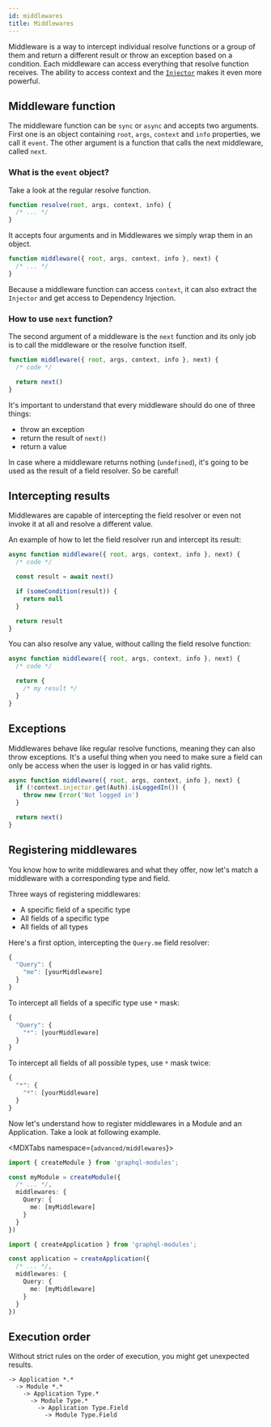 ```yaml
---
id: middlewares
title: Middlewares
---
```



Middleware is a way to intercept individual resolve functions or a group of them and return a different result or throw an exception based on a condition. Each middleware can access everything that resolve function receives. The ability to access context and the [`Injector`](../di/introduction) makes it even more powerful.

## Middleware function

The middleware function can be `sync` or `async` and accepts two arguments. First one is an object containing `root`, `args`, `context` and `info` properties, we call it `event`. The other argument is a function that calls the next middleware, called `next`.

### What is the `event` object?

Take a look at the regular resolve function.

```typescript
function resolve(root, args, context, info) {
  /* ... */
}
```

It accepts four arguments and in Middlewares we simply wrap them in an object.

```typescript
function middleware({ root, args, context, info }, next) {
  /* ... */
}
```

Because a middleware function can access `context`, it can also extract the `Injector` and get access to Dependency Injection.

### How to use `next` function?

The second argument of a middleware is the `next` function and its only job is to call the middleware or the resolve function itself.

```typescript
function middleware({ root, args, context, info }, next) {
  /* code */

  return next()
}
```

It's important to understand that every middleware should do one of three things:

- throw an exception
- return the result of `next()`
- return a value

In case where a middleware returns nothing (`undefined`), it's going to be used as the result of a field resolver. So be careful!

## Intercepting results

Middlewares are capable of intercepting the field resolver or even not invoke it at all and resolve a different value.

An example of how to let the field resolver run and intercept its result:

```typescript
async function middleware({ root, args, context, info }, next) {
  /* code */

  const result = await next()

  if (someCondition(result)) {
    return null
  }

  return result
}
```

You can also resolve any value, without calling the field resolve function:

```typescript
async function middleware({ root, args, context, info }, next) {
  /* code */

  return {
    /* my result */
  }
}
```

## Exceptions

Middlewares behave like regular resolve functions, meaning they can also throw exceptions. It's a useful thing when you need to make sure a field can only be access when the user is logged in or has valid rights.

```typescript
async function middleware({ root, args, context, info }, next) {
  if (!context.injector.get(Auth).isLoggedIn()) {
    throw new Error('Not logged in')
  }

  return next()
}
```

## Registering middlewares

You know how to write middlewares and what they offer, now let's match a middleware with a corresponding type and field.

Three ways of registering middlewares:

- A specific field of a specific type
- All fields of a specific type
- All fields of all types

Here's a first option, intercepting the `Query.me` field resolver:

```typescript
{
  "Query": {
    "me": [yourMiddleware]
  }
}
```

To intercept all fields of a specific type use `*` mask:

```typescript
{
  "Query": {
    "*": [yourMiddleware]
  }
}
```

To intercept all fields of all possible types, use `*` mask twice:

```typescript
{
  "*": {
    "*": [yourMiddleware]
  }
}
```

Now let's understand how to register middlewares in a Module and an Application. Take a look at following example.

<MDXTabs namespace={`advanced/middlewares`}>
<MDXTab label="Module">

```typescript
import { createModule } from 'graphql-modules';

const myModule = createModule({
  /* ... */,
  middlewares: {
    Query: {
      me: [myMiddleware]
    }
  }
})
```

</MDXTab>
<MDXTab label="Application">

```typescript
import { createApplication } from 'graphql-modules';

const application = createApplication({
  /* ... */,
  middlewares: {
    Query: {
      me: [myMiddleware]
    }
  }
})
```

</MDXTab>
</MDXTabs>

## Execution order

Without strict rules on the order of execution, you might get unexpected results.

```log
-> Application *.*
  -> Module *.*
    -> Application Type.*
      -> Module Type.*
        -> Application Type.Field
          -> Module Type.Field
```
